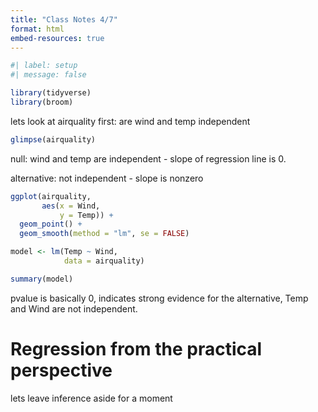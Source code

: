 ```yaml
---
title: "Class Notes 4/7"
format: html
embed-resources: true
---
```



```r
#| label: setup
#| message: false

library(tidyverse)
library(broom)
```

lets look at airquality first: are wind and temp independent

```r
glimpse(airquality)
```

null: wind and temp are independent - slope of regression line is 0. 

alternative: not independent - slope is nonzero

```r
ggplot(airquality,
       aes(x = Wind,
           y = Temp)) +
  geom_point() +
  geom_smooth(method = "lm", se = FALSE)
```

```r
model <- lm(Temp ~ Wind,
            data = airquality)

summary(model)
```

pvalue is basically 0, indicates strong evidence for the alternative, Temp and Wind are not independent. 

# Regression from the practical perspective

lets leave inference aside for a moment

